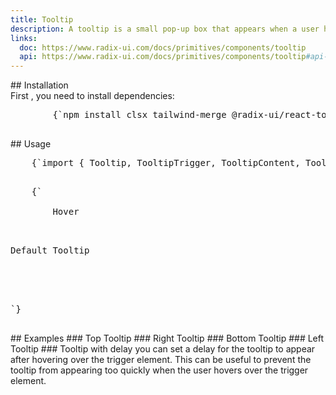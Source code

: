 ```yaml
---
title: Tooltip
description: A tooltip is a small pop-up box that appears when a user hovers over an element, providing additional information about that element.
links:
  doc: https://www.radix-ui.com/docs/primitives/components/tooltip
  api: https://www.radix-ui.com/docs/primitives/components/tooltip#api-reference
---
```


<ComponentPreview name="tooltip-demo" />
## Installation
<div className="not-prose px-4 md:px-0">
  <Step>
    <StepItem title="Install Dependencies">
      First , you need to install dependencies:
      <Pre className="language-bash">
        {`npm install clsx tailwind-merge @radix-ui/react-tooltip`}
      </Pre>
    </StepItem>
    <StepItem title="Create utils.ts">
      <ComponentUtilsText />
      <ComponentUtils />
    </StepItem>
    <StepItem title="Create Tooltip Component">
      <ComponentSource name="tooltip-demo" />
    </StepItem>
  </Step>
</div>
## Usage
<div className="space-y-6">
  <Pre>
    {`import { Tooltip, TooltipTrigger, TooltipContent, TooltipProvider } from "@/components/ui/tooltip"`}
  </Pre>
  <Pre>
    {`<TooltipProvider>
    <Tooltip>
        <TooltipTrigger asChild>Hover</TooltipTrigger>
            <TooltipContent >
                <p>Default Tooltip</p>
            </TooltipContent>
        </Tooltip>
    </TooltipProvider>
`}
  </Pre>
</div>
## Examples 
### Top Tooltip
<ComponentPreview name="tooltip-demo" variant="top" />
### Right Tooltip
<ComponentPreview name="tooltip-demo" variant="right" />
### Bottom Tooltip
<ComponentPreview name="tooltip-demo" variant="bottom" />
### Left Tooltip
<ComponentPreview name="tooltip-demo" variant="left" />
### Tooltip with delay 
you can set a delay for the tooltip to appear after
hovering over the trigger element. This can be useful to prevent the tooltip
from appearing too quickly when the user hovers over the trigger element.
<ComponentPreview name="tooltip-demo" variant="delay" />
